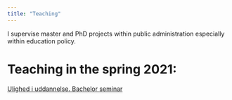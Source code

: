 ```yaml
---
title: "Teaching"
---
```


I supervise master and PhD projects within public administration especially within education policy.

# Teaching in the spring 2021:

[Ulighed i uddannelse. Bachelor seminar](https://simon-calmar-andersen.github.io/Ulighed-i-uddannelse/)